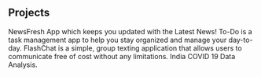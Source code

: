 ## Projects

<ProjectCard title="News-Fresh-App" link="https://github.com/ashwanisng/New-Fresh-App" bg="linear-gradient(to right, #D4145A 0%, #FBB03B 100%)">
NewsFresh App which keeps you updated with the Latest News!
</ProjectCard>


<ProjectCard title="To-Do-List-App" link="https://github.com/ashwanisng/To-Do-List-App" bg="linear-gradient(to right, #D4145A 0%, #FBB03B 100%)">
To-Do is a task management app to help you stay organized and manage your day-to-day.
</ProjectCard>

<ProjectCard title="Flash-Chat-App" link="https://github.com/ashwanisng/Flash-Chat-App" bg="linear-gradient(to right, #D4145A 0%, #FBB03B 100%)">
FlashChat is a simple, group texting application that allows users to communicate free of cost without any limitations.
</ProjectCard>

<ProjectCard title="Covid-19-Data-Analysis" link="https://github.com/ashwanisng/Covid-19-Data-Analysis" bg="linear-gradient(to right, #D4145A 0%, #FBB03B 100%)">
India COVID 19 Data Analysis.
</ProjectCard>
